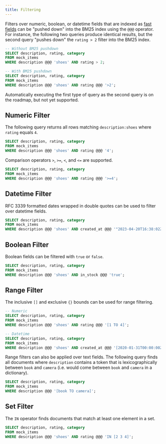 ```yaml
---
title: Filtering
---
```


Filters over numeric, boolean, or datetime fields that are indexed as [fast fields](/documentation/indexing/fast_fields) can be "pushed down" into the BM25 index using the `@@@` operator. For instance, the following
two queries produce identical results, but the second query "pushes down" the `rating > 2` filter into the BM25 index.

```sql
-- Without BM25 pushdown
SELECT description, rating, category
FROM mock_items
WHERE description @@@ 'shoes' AND rating > 2;

-- With BM25 pushdown
SELECT description, rating, category
FROM mock_items
WHERE description @@@ 'shoes' AND rating @@@ '>2';
```

<Note>
  Automatically executing the first type of query as the second query is on the
  roadmap, but not yet supported.
</Note>

## Numeric Filter

The following query returns all rows matching `description:shoes` where `rating` equals `4`.

```sql
SELECT description, rating, category
FROM mock_items
WHERE description @@@ 'shoes' AND rating @@@ '4';
```

Comparison operators `>`, `>=`, `<`, and `<=` are supported.

```sql
SELECT description, rating, category
FROM mock_items
WHERE description @@@ 'shoes' AND rating @@@ '>=4';
```

## Datetime Filter

RFC 3339 formatted dates wrapped in double quotes can be used to filter over datetime fields.

```sql
SELECT description, rating, category
FROM mock_items
WHERE description @@@ 'shoes' AND created_at @@@ '"2023-04-20T16:38:02Z"';
```

## Boolean Filter

Boolean fields can be filtered with `true` or `false`.

```sql
SELECT description, rating, category
FROM mock_items
WHERE description @@@ 'shoes' AND in_stock @@@ 'true';
```

## Range Filter

The inclusive `[]` and exclusive `{}` bounds can be used for range filtering.

```sql
-- Numeric
SELECT description, rating, category
FROM mock_items
WHERE description @@@ 'shoes' AND rating @@@ '[1 TO 4]';

-- Datetime
SELECT description, rating, category
FROM mock_items
WHERE description @@@ 'shoes' AND created_at @@@ '[2020-01-31T00:00:00Z TO 2024-01-31T00:00:00Z]';
```

Range filters can also be applied over text fields. The following query finds all documents where
`description` contains a token that is lexicographically between `book` and `camera` (i.e. would come between
`book` and `camera` in a dictionary).

```sql
SELECT description, rating, category
FROM mock_items
WHERE description @@@ '[book TO camera]';
```

## Set Filter

The `IN` operator finds documents that match at least one element in a set.

```sql
SELECT description, rating, category
FROM mock_items
WHERE description @@@ 'shoes' AND rating @@@ 'IN [2 3 4]';
```
